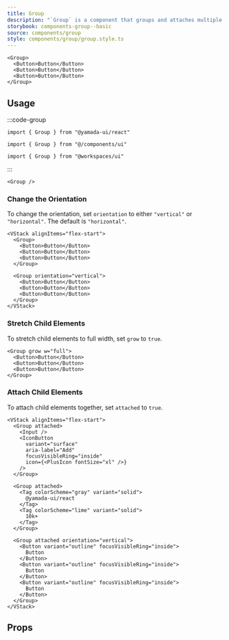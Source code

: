 ```yaml
---
title: Group
description: "`Group` is a component that groups and attaches multiple elements together."
storybook: components-group--basic
source: components/group
style: components/group/group.style.ts
---
```


```tsx preview
<Group>
  <Button>Button</Button>
  <Button>Button</Button>
  <Button>Button</Button>
</Group>
```

## Usage

:::code-group

```tsx [package]
import { Group } from "@yamada-ui/react"
```

```tsx [alias]
import { Group } from "@/components/ui"
```

```tsx [monorepo]
import { Group } from "@workspaces/ui"
```

:::

```tsx
<Group />
```

### Change the Orientation

To change the orientation, set `orientation` to either `"vertical"` or `"horizontal"`. The default is `"horizontal"`.

```tsx preview
<VStack alignItems="flex-start">
  <Group>
    <Button>Button</Button>
    <Button>Button</Button>
    <Button>Button</Button>
  </Group>

  <Group orientation="vertical">
    <Button>Button</Button>
    <Button>Button</Button>
    <Button>Button</Button>
  </Group>
</VStack>
```

### Stretch Child Elements

To stretch child elements to full width, set `grow` to `true`.

```tsx preview
<Group grow w="full">
  <Button>Button</Button>
  <Button>Button</Button>
  <Button>Button</Button>
</Group>
```

### Attach Child Elements

To attach child elements together, set `attached` to `true`.

```tsx preview
<VStack alignItems="flex-start">
  <Group attached>
    <Input />
    <IconButton
      variant="surface"
      aria-label="Add"
      focusVisibleRing="inside"
      icon={<PlusIcon fontSize="xl" />}
    />
  </Group>

  <Group attached>
    <Tag colorScheme="gray" variant="solid">
      @yamada-ui/react
    </Tag>
    <Tag colorScheme="lime" variant="solid">
      10k+
    </Tag>
  </Group>

  <Group attached orientation="vertical">
    <Button variant="outline" focusVisibleRing="inside">
      Button
    </Button>
    <Button variant="outline" focusVisibleRing="inside">
      Button
    </Button>
    <Button variant="outline" focusVisibleRing="inside">
      Button
    </Button>
  </Group>
</VStack>
```

## Props

<PropsTable name="group" />
